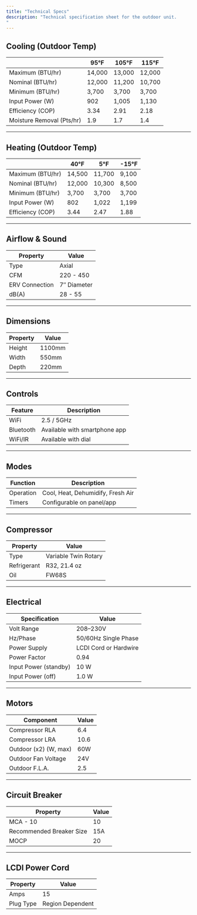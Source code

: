 ```yaml
---
title: "Technical Specs"
description: "Technical specification sheet for the outdoor unit.
"
---
```


## Cooling (Outdoor Temp)

|                          | 95°F   | 105°F  | 115°F  |
|--------------------------|--------|--------|--------|
| Maximum (BTU/hr)         | 14,000 | 13,000 | 12,000 |
| Nominal (BTU/hr)         | 12,000 | 11,200 | 10,700 |
| Minimum (BTU/hr)         | 3,700  | 3,700  | 3,700  |
| Input Power (W)          | 902    | 1,005  | 1,130  |
| Efficiency (COP)         | 3.34   | 2.91   | 2.18   |
| Moisture Removal (Pts/hr)| 1.9    | 1.7    | 1.4    |

---

## Heating (Outdoor Temp)

|                          | 40°F   | 5°F    | -15°F  |
|--------------------------|--------|--------|--------|
| Maximum (BTU/hr)         | 14,500 | 11,700 | 9,100  |
| Nominal (BTU/hr)         | 12,000 | 10,300 | 8,500  |
| Minimum (BTU/hr)         | 3,700  | 3,700  | 3,700  |
| Input Power (W)          | 802    | 1,022  | 1,199  |
| Efficiency (COP)         | 3.44   | 2.47   | 1.88   |

---

## Airflow & Sound

| Property         | Value         |
|------------------|---------------|
| Type             | Axial         |
| CFM              | 220 - 450     |
| ERV Connection   | 7″ Diameter   |
| dB(A)            | 28 - 55       |

---

## Dimensions

| Property | Value   |
|----------|---------|
| Height   | 1100mm  |
| Width    | 550mm   |
| Depth    | 220mm   |

---

## Controls

| Feature   | Description                      |
|-----------|----------------------------------|
| WiFi      | 2.5 / 5GHz                       |
| Bluetooth | Available with smartphone app    |
| WiFi/IR   | Available with dial              |

---

## Modes

| Function  | Description                            |
|-----------|----------------------------------------|
| Operation | Cool, Heat, Dehumidify, Fresh Air      |
| Timers    | Configurable on panel/app              |

---

## Compressor

| Property    | Value               |
|-------------|---------------------|
| Type        | Variable Twin Rotary|
| Refrigerant | R32, 21.4 oz        |
| Oil         | FW68S               |

---

## Electrical

| Specification         | Value                      |
|------------------------|----------------------------|
| Volt Range             | 208–230V                   |
| Hz/Phase               | 50/60Hz Single Phase       |
| Power Supply           | LCDI Cord or Hardwire      |
| Power Factor           | 0.94                       |
| Input Power (standby)  | 10 W                       |
| Input Power (off)      | 1.0 W                      |

---

## Motors

| Component               | Value  |
|-------------------------|--------|
| Compressor RLA          | 6.4    |
| Compressor LRA          | 10.6   |
| Outdoor (x2) (W, max)   | 60W    |
| Outdoor Fan Voltage     | 24V    |
| Outdoor F.L.A.          | 2.5    |

---

## Circuit Breaker

| Property                  | Value         |
|---------------------------|---------------|
| MCA - 10                  | 10            |
| Recommended Breaker Size  | 15A           |
| MOCP                      | 20            |

---

## LCDI Power Cord

| Property   | Value            |
|------------|------------------|
| Amps       | 15               |
| Plug Type  | Region Dependent |